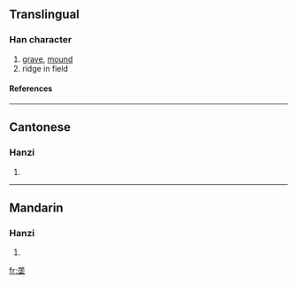 {{see|壟}}

==Translingual==
===Han character===
{{Han char|rn=32|rad=土|as=05|sn=8|four=|canj=戈心土 (IPG), X戈心土 (XIPG)}}
# [[grave]], [[mound]]
# ridge in field
====References====
{{Han ref|kx=0227.271|hdz=10430.060|uh=5784|ud=22404}}
----
==Cantonese==
===Hanzi===
{{yue-hanzi|jyut=|y=lung5}}
# {{defn|Cantonese}}
----
==Mandarin==
===Hanzi===
{{cmn-hanzi|tra=壟|pin=[[āo]] ([[ao1]]), [[lǒng]] ([[long3]])|wg=ao<sup>1</sup>, lung<sup>3</sup>}}
# {{defn|Mandarin}}

[[fr:垄]]